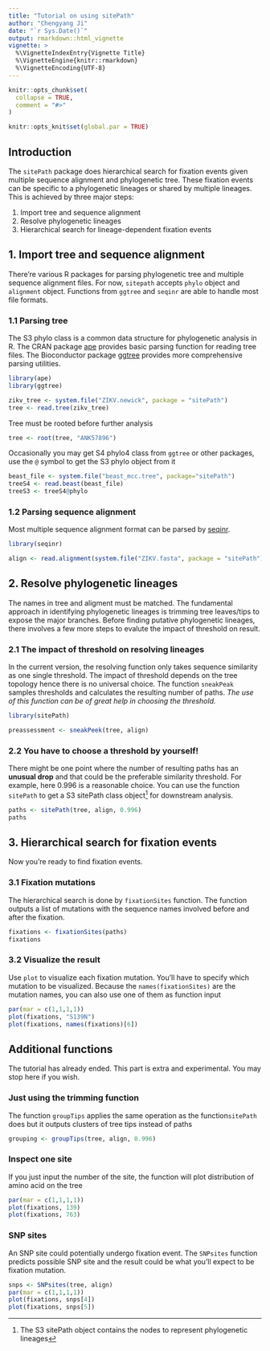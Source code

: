 ```yaml
---
title: "Tutorial on using sitePath"
author: "Chengyang Ji"
date: "`r Sys.Date()`"
output: rmarkdown::html_vignette
vignette: >
  %\VignetteIndexEntry{Vignette Title}
  %\VignetteEngine{knitr::rmarkdown}
  %\VignetteEncoding{UTF-8}
---
```


```r
knitr::opts_chunk$set(
  collapse = TRUE,
  comment = "#>"
)
```

```r
knitr::opts_knit$set(global.par = TRUE)
```

## Introduction

The `sitePath` package does hierarchical search for fixation events given multiple sequence alignment and phylogenetic tree. These fixation events can be specific to a phylogenetic lineages or shared by multiple lineages. This is achieved by three major steps:

1. Import tree and sequence alignment
2. Resolve phylogenetic lineages
3. Hierarchical search for lineage-dependent fixation events

## 1. Import tree and sequence alignment

There're various R packages for parsing phylogenetic tree and multiple sequence alignment files. For now, `sitepath` accepts `phylo` object and `alignment` object. Functions from `ggtree` and `seqinr` are able to handle most file formats.

### 1.1 Parsing tree

The S3 phylo class is a common data structure for phylogenetic analysis in R. The CRAN package [ape](https://cran.r-project.org/web/packages/ape/index.html) provides basic parsing function for reading tree files. The Bioconductor package [ggtree](https://bioconductor.org/packages/release/bioc/html/ggtree.html) provides more comprehensive parsing utilities.


```r
library(ape)
library(ggtree)

zikv_tree <- system.file("ZIKV.newick", package = "sitePath")
tree <- read.tree(zikv_tree)
```

Tree must be rooted before further analysis

```r
tree <- root(tree, "ANK57896")
```

Occasionally you may get S4 phylo4 class from `ggtree` or other packages, use the `@` symbol to get the S3 phylo object from it

```r
beast_file <- system.file("beast_mcc.tree", package="sitePath")
treeS4 <- read.beast(beast_file)
treeS3 <- treeS4@phylo
```

### 1.2 Parsing sequence alignment

Most multiple sequence alignment format can be parsed by [seqinr](https://cran.r-project.org/web/packages/seqinr/index.html).

```r
library(seqinr)

align <- read.alignment(system.file("ZIKV.fasta", package = "sitePath"), "fasta")
```

## 2. Resolve phylogenetic lineages

The names in tree and aligment must be matched. The fundamental approach in identifying phylogenetic lineages is trimming tree leaves/tips to expose the major branches. Before finding putative phylogenetic lineages, there involves a few more steps to evalute the impact of threshold on result.

### 2.1 The impact of threshold on resolving lineages

In the current version, the resolving function only takes sequence similarity as one single threshold. The impact of threshold depends on the tree topology hence there is no universal choice. The function `sneakPeak` samples thresholds and calculates the resulting number of paths. *The use of this function can be of great help in choosing the threshold.*

```r
library(sitePath)

preassessment <- sneakPeek(tree, align)
```

### 2.2 You have to choose a threshold by yourself!

There might be one point where the number of resulting paths has an **unusual drop** and that could be the preferable similarity threshold. For example, here 0.996 is a reasonable choice. You can use the function `sitePath` to get a S3 sitePath class object^[The S3 sitePath object contains the nodes to represent phylogenetic lineages] for downstream analysis.

```r
paths <- sitePath(tree, align, 0.996)
paths
```

## 3. Hierarchical search for fixation events

Now you're ready to find fixation events.

### 3.1 Fixation mutations

The hierarchical search is done by `fixationSites` function. The function outputs a list of mutations with the sequence names involved before and after the fixation.

```r
fixations <- fixationSites(paths)
fixations
```

### 3.2 Visualize the result

Use `plot` to visualize each fixation mutation. You'll have to specify which mutation to be visualized. Because the `names(fixationSites)` are the mutation names, you can also use one of them as function input

```r
par(mar = c(1,1,1,1))
plot(fixations, "S139N")
plot(fixations, names(fixations)[6])
```

## Additional functions

The tutorial has already ended. This part is extra and experimental. You
may stop here if you wish.

### Just using the trimming function

The function `groupTips` applies the same operation as the function`sitePath` does but it outputs clusters of tree tips instead of paths

```r
grouping <- groupTips(tree, align, 0.996)
```


### Inspect one site

If you just input the number of the site, the function will plot distribution of amino acid on the tree

```r
par(mar = c(1,1,1,1))
plot(fixations, 139)
plot(fixations, 763)
```

### SNP sites

An SNP site could potentially undergo fixation event. The `SNPsites` function predicts possible SNP site and the result could be what you'll expect to be fixation mutation.

```r
snps <- SNPsites(tree, align)
par(mar = c(1,1,1,1))
plot(fixations, snps[4])
plot(fixations, snps[5])
```
